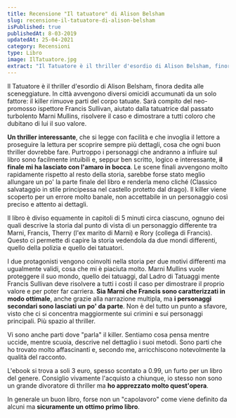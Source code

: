```yaml
---
title: Recensione "Il tatuatore" di Alison Belsham
slug: recensione-il-tatuatore-di-alison-belsham
isPublished: true
publishedAt: 8-03-2019
updatedAt: 25-04-2021
category: Recensioni
type: Libro
image: IlTatuatore.jpg
extract: "Il Tatuatore è il thriller d'esordio di Alison Belsham, finora dedita alle sceneggiature. In città avvengono diversi omicidi accumunati da un solo fattore: il killer rimuove parti del corpo tatuate. Sarà compito del neo-promosso ispettore Francis Sullivan, aiutato dalla tatuatrice dal passato turbolento Marni Mullins, risolvere il caso e dimostrare a tutti coloro che dubitano di lui il suo valore."
---
```


<Book slug="il-tatuatore" />

Il Tatuatore è il thriller d'esordio di Alison Belsham, finora dedita alle sceneggiature. In città avvengono diversi omicidi accumunati da un solo fattore: il killer rimuove parti del corpo tatuate. Sarà compito del neo-promosso ispettore Francis Sullivan, aiutato dalla tatuatrice dal passato turbolento Marni Mullins, risolvere il caso e dimostrare a tutti coloro che dubitano di lui il suo valore.

**Un thriller interessante**, che si legge con facilità e che invoglia il lettore a proseguire la lettura per scoprire sempre più dettagli, cosa che ogni buon thriller dovrebbe fare. Purtroppo i personaggi che andranno a influire sul libro sono facilmente intuibili e, seppur ben scritto, logico e interessante, **il finale mi ha lasciato con l'amaro in bocca**. Le scene finali avvengono molto rapidamente rispetto al resto della storia, sarebbe forse stato meglio allungare un po' la parte finale del libro e renderla meno cliché (Classico salvataggio in stile principessa nel castello protetto dal drago). Il killer viene scoperto per un errore molto banale, non accettabile in un personaggio così preciso e attento ai dettagli.

Il libro è diviso equamente in capitoli di 5 minuti circa ciascuno, ognuno dei quali descrive la storia dal punto di vista di un personaggio differente tra Marni, Francis, Therry (l'ex marito di Marni) e Rory (collega di Francis). Questo ci permette di capire la storia vedendola da due mondi differenti, quello della polizia e quello dei tatuatori.

I due protagonisti vengono coinvolti nella storia per due motivi differenti ma ugualmente validi, cosa che mi è piaciuta molto. Marni Mullins vuole proteggere il suo mondo, quello dei tatuaggi, dal Ladro di Tatuaggi mente Francis Sullivan deve risolvere a tutti i costi il caso per dimostrare il proprio valore e per poter far carriera. **Sia Marni che Francis sono caratterizzati in modo ottimale**, anche grazie alla narrazione multipla, ma **i personaggi secondari sono lasciati un po' da parte**. Non è del tutto un punto a sfavore, visto che ci si concentra maggiormente sui crimini e sui personaggi principali. Più spazio al thriller.

Vi sono anche parti dove "parla" il killer. Sentiamo cosa pensa mentre uccide, mentre scuoia, descrive nel dettaglio i suoi metodi. Sono parti che ho trovato molto affascinanti e, secondo me, arricchiscono notevolmente la qualità del racconto.

L'ebook si trova a soli 3 euro, spesso scontato a 0.99, un furto per un libro del genere. Consiglio vivamente l'acquisto a chiunque, io stesso non sono un grande divoratore di thriller ma **ho apprezzato molto quest'opera**.

In generale un buon libro, forse non un "capolavoro" come viene definito da alcuni ma **sicuramente un ottimo primo libro**.
